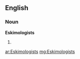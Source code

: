 ==English==

===Noun===
'''Eskimologists'''

# {{plural of|[[Eskimologist]]}}

[[ar:Eskimologists]]
[[mg:Eskimologists]]